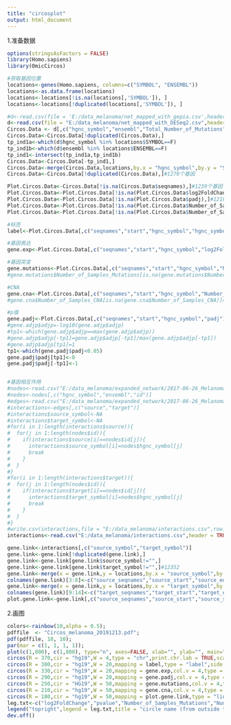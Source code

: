 ```yaml
---
title: "circosplot"
output: html_document
---
```

1.准备数据
```r
options(stringsAsFactors = FALSE)
library(Homo.sapiens)
library(OmicCircos)

#获取基因位置
locations<-genes(Homo.sapiens, columns=c("SYMBOL", "ENSEMBL"))
locations<-as.data.frame(locations)
locations<-locations[!is.na(locations[,'SYMBOL']), ]
locations<-locations[!duplicated(locations[,'SYMBOL']), ]

#d<-read.csv(file = 'E:/data_melanoma/net_mapped_with_gepia.csv',header = TRUE)
d<-read.csv(file = "E:/data_melanoma/net_mapped_with_DESeq2.csv",header = TRUE)
Circos.Data <- d[,c("hgnc_symbol","ensembl","Total_Number_of_Mutations","Number_of_Samples_Mutations","Percentage_of_Samples_Mutations","CNA","Number_of_Samples_CNA","Percentage_of_Samples_CNA","log2FoldChange","pvalue","padj")]
Circos.Data<-Circos.Data[!duplicated(Circos.Data),]
tp_ind1a<-which(d$hgnc_symbol %in% locations$SYMBOL==F)
tp_ind1b<-which(d$ensembl %in% locations$ENSEMBL==F)
tp_ind1<-intersect(tp_ind1a,tp_ind1b)
Circos.Data<-Circos.Data[-tp_ind1,]
Circos.Data<-merge(Circos.Data,locations,by.x = "hgnc_symbol",by.y = "SYMBOL",all.x=T)
Circos.Data<-Circos.Data[!duplicated(Circos.Data),]#1270个基因

Plot.Circos.Data<-Circos.Data[!is.na(Circos.Data$seqnames),]#1239个基因
Plot.Circos.Data<-Plot.Circos.Data[!is.na(Plot.Circos.Data$log2FoldChange),]#1225个基因
Plot.Circos.Data<-Plot.Circos.Data[!is.na(Plot.Circos.Data$padj),]#1218个基因
Plot.Circos.Data<-Plot.Circos.Data[!is.na(Plot.Circos.Data$Number_of_Samples_Mutations),]#1204个基因
Plot.Circos.Data<-Plot.Circos.Data[!is.na(Plot.Circos.Data$Number_of_Samples_CNA),]#1092个基因

#标签
label<-Plot.Circos.Data[,c("seqnames","start","hgnc_symbol","hgnc_symbol")]

#基因表达
gene.exp<-Plot.Circos.Data[,c("seqnames","start","hgnc_symbol","log2FoldChange")]

#基因突变
gene.mutations<-Plot.Circos.Data[,c("seqnames","start","hgnc_symbol","Number_of_Samples_Mutations")]
#gene.mutations$Number_of_Samples_Mutations[is.na(gene.mutations$Number_of_Samples_Mutations)]=0

#CNA
gene.cna<-Plot.Circos.Data[,c("seqnames","start","hgnc_symbol","Number_of_Samples_CNA")]
#gene.cna$Number_of_Samples_CNA[is.na(gene.cna$Number_of_Samples_CNA)]=0

#p值
gene.padj<-Plot.Circos.Data[,c("seqnames","start","hgnc_symbol","padj")]
#gene.adjp$adjp=-log10(gene.adjp$adjp)
#tp1<-which(gene.adjp$adjp==max(gene.adjp$adjp))
#gene.adjp$adjp[-tp1]=gene.adjp$adjp[-tp1]/max(gene.adjp$adjp[-tp1])
#gene.adjp$adjp[tp1]=1
tp1<-which(gene.padj$padj<0.05)
gene.padj$padj[tp1]<-0
gene.padj$padj[-tp1]<-1


#基因相互作用
#nodes<-read.csv("E:/data_melanoma/expanded_network/2017-06-26_Melanoma_Map.xml_gene_singleThre_noLncRNA.gml default node.csv",header = TRUE)
#nodes<-nodes[,c("hgnc_symbol","ensembl","id")]
#edges<-read.csv("E:/data_melanoma/expanded_network/2017-06-26_Melanoma_Map.xml_gene_singleThre_noLncRNA.gml default edge.csv",header = TRUE)
#interactions<-edges[,c("source","target")]
#interactions$source_symbol<-NA
#interactions$target_symbol<-NA
#for(i in 1:length(interactions$source)){
#  for(j in 1:length(nodes$id)){
#    if(interactions$source[i]==nodes$id[j]){
#      interactions$source_symbol[i]=nodes$hgnc_symbol[j]
#      break
#    }
#  }
#}
#for(i in 1:length(interactions$target)){
#  for(j in 1:length(nodes$id)){
#    if(interactions$target[i]==nodes$id[j]){
#      interactions$target_symbol[i]=nodes$hgnc_symbol[j]
#      break
#    }
#  }
#}
#write.csv(interactions,file = "E:/data_melanoma/interactions.csv",row.names = FALSE)
interactions<-read.csv("E:/data_melanoma/interactions.csv",header = TRUE)

gene.link<-interactions[,c("source_symbol","target_symbol")]
gene.link<-gene.link[!duplicated(gene.link),]
gene.link<-gene.link[gene.link$source_symbol!="",]
gene.link<-gene.link[gene.link$target_symbol!="",]#12352
gene.link<-merge(x = gene.link,y = locations,by.x = "source_symbol",by.y = "SYMBOL")
colnames(gene.link)[3:8]<-c("source_seqnames","source_start","source_end","source_width","source_strand","source_ENSEMBL")
gene.link<-merge(x = gene.link,y = locations,by.x = "target_symbol",by.y = "SYMBOL")
colnames(gene.link)[9:14]<-c("target_seqnames","target_start","target_end","target_width","target_strand","target_ENSEMBL")
plot.gene.link<-gene.link[,c("source_seqnames","source_start","source_symbol","target_seqnames","target_start","target_symbol")]
```

2.画图
```r
colors<-rainbow(10,alpha = 0.5);
pdffile  <- "Circos_melanoma_20191213.pdf";
pdf(pdffile, 10, 10);
par(mar = c(1, 1, 1, 1));
plot(c(1,800), c(1,800), type="n", axes=FALSE, xlab="", ylab="", main="");
circos(R = 370,cir = "hg19",W = 4,type = "chr",print.chr.lab = TRUE,scale = TRUE);#最外层染色体信息
circos(R = 380,cir = "hg19",W = 20,mapping = label,type = "label",side = "out",cex = 0.3,col = c("black","blue","red"),scale = TRUE)#标签
circos(R = 330,cir = "hg19",W = 20,mapping = gene.exp,col.v = 4,type = "heatmap",B = FALSE,lwd = 2,scale = TRUE,col.bar = TRUE);#次外层基因表达热图
circos(R = 290,cir = "hg19",W = 20,mapping = gene.padj,col.v = 4,type = "heatmap",B = FALSE,lwd = 2,scale = TRUE,col.bar = TRUE,col.bar.po = "bottomright");#第三层p值热图
circos(R = 250,cir = "HG19",W = 50,mapping = gene.mutations,col.v = 4,type = "l",B = FALSE,col = colors[1],lwd = 2,cutoff = 0,scale = TRUE)#第四层基因突变曲线
circos(R = 210,cir = "hg19",W = 50,mapping = gene.cna,col.v = 4,type = "l",B = FALSE,col = colors[2],lwd = 2,cutoff = 0,scale = TRUE);#第五层CNA曲线
circos(R = 180,cir = "hg19",W = 50,mapping = plot.gene.link,type = "link",lwd = 2,col = "lightgray");#最内层基因相互作用连线
leg.txt<-c("log2FoldChange","pvalue","Number_of_Samples_Mutations","Number_of_Samples_CNA");
legend("topright",legend = leg.txt,title = "circle name (from outside to inside)",title.col = "red",cex = 0.7);
dev.off()
```

